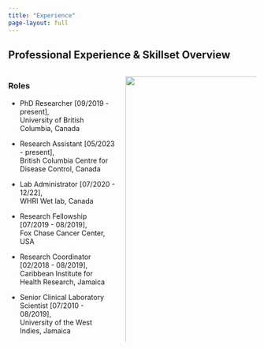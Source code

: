 ```yaml
---
title: "Experience"
page-layout: full
---
```


## Professional Experience & Skillset Overview

:::{.columns}


::: {.column width="45%"}
### Roles

* PhD Researcher [09/2019 - present], <br> University of British Columbia, Canada

* Research Assistant [05/2023 - present], <br> British Columbia Centre for Disease Control, Canada

* Lab Administrator [07/2020 - 12/22], <br> WHRI Wet lab, Canada 

* Research Fellowship [07/2019 - 08/2019], <br> Fox Chase Cancer Center, USA 

* Research Coordinator [02/2018 - 08/2019], <br> Caribbean Institute for Health Research, Jamaica 

* Senior Clinical Laboratory Scientist [07/2010 - 08/2019], <br> University of the West Indies, Jamaica 
:::

::: {.column width="55%"}
<img src="data_science_radar_plot.bmp" class="responsive-img" style="width: 135%; max-width: none;" />

<img src="molecular_skills_radar_plot.bmp" class="responsive-img" style="width: 135%; max-width: none;" />
:::
:::

<style>
  .responsive-img {
    width: 100%;
    max-width: 600px; /* Adjust this value as needed */
    height: auto;
  }

  @media screen and (max-width: 768px) {
    .columns {
      display: flex;
      flex-direction: column;
    }

    .column {
      width: 100%;
    }
  }
</style>

<!--
![](data_science_radar_plot.bmp){width=100%}
----->